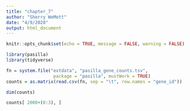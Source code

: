 ```yaml
---
title: "chapter_7"
author: "Sherry WeMott"
date: "4/9/2020"
output: html_document
---
```


```r
knitr::opts_chunk$set(echo = TRUE, message = FALSE, warning = FALSE)
```

```r
library(pasilla)
library(tidyverse)
```

```r
fn = system.file("extdata", "pasilla_gene_counts.tsv",
                  package = "pasilla", mustWork = TRUE)
counts = as.matrix(read.csv(fn, sep = "\t", row.names = "gene_id"))

dim(counts)

counts[ 2000+(0:3), ]
```